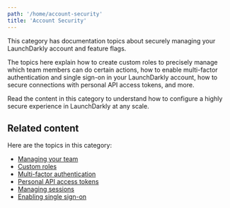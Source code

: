 ```yaml
---
path: '/home/account-security'
title: 'Account Security'
---
```


This category has documentation topics about securely managing your LaunchDarkly account and feature flags.

The topics here explain how to create custom roles to precisely manage which team members can do certain actions, how to enable multi-factor authentication and single sign-on in your LaunchDarkly account, how to secure connections with personal API access tokens, and more.

Read the content in this category to understand how to configure a highly secure experience in LaunchDarkly at any scale.

## Related content

Here are the topics in this category:

- [Managing your team](/home/account-security/managing-your-team)
- [Custom roles](/home/account-security/custom-roles)
- [Multi-factor authentication](/home/account-security/mfa)
- [Personal API access tokens](/home/account-security/api-access-tokens)
- [Managing sessions](/home/account-security/managing-sessions)
- [Enabling single sign-on](/home/account-security/sso)
